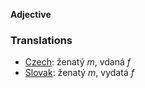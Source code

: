 '''Adjective'''

=== Translations ===

*[[Czech]]: ženatý  ''m'',  vdaná  ''f''
*[[Slovak]]: ženatý  ''m'',  vydatá  ''f''